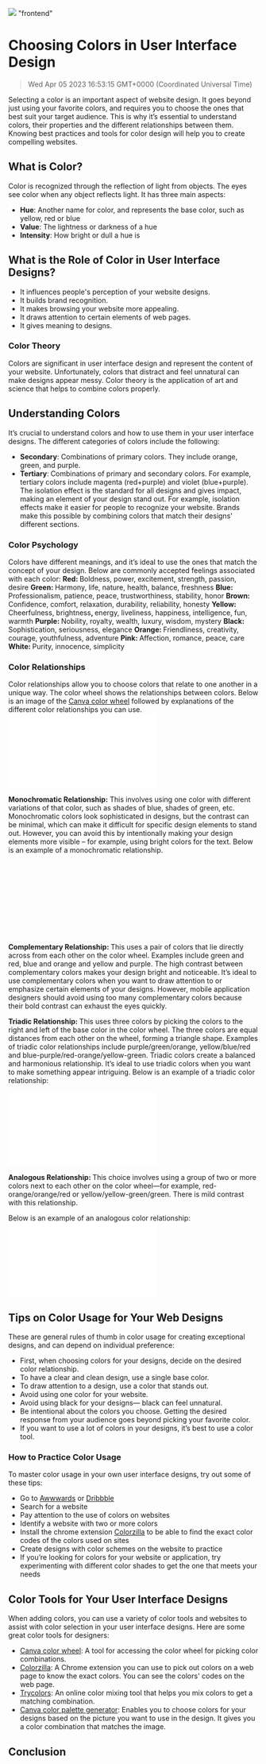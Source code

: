 ![](https://uploads-ssl.webflow.com/6143afec68f555387049efb3/63dd7e6b1625b91eee445503_buildaponggameinflutter_560ab65cee0988b92efd54922a32a7cc_2000.jpeg)
"frontend"
# Choosing Colors in User Interface Design
> Wed Apr 05 2023 16:53:15 GMT+0000 (Coordinated Universal Time)

Selecting a color is an important aspect of website design. It goes beyond just using your favorite colors, and requires you to choose the ones that best suit your target audience. This is why it’s essential to understand colors, their properties and the different relationships between them. Knowing best practices and tools for color design will help you to create compelling websites.

## What is Color?
Color is recognized through the reflection of light from objects. The eyes see color when any object reflects light. It has three main aspects:
- <strong>Hue</strong>: Another name for color, and represents the base color, such as yellow, red or blue
- <strong>Value</strong>: The lightness or darkness of a hue
- <strong>Intensity</strong>: How bright or dull a hue is

## What is the Role of Color in User Interface Designs?
- It influences people's perception of your website designs.
- It builds brand recognition.
- It makes browsing your website more appealing.
- It draws attention to certain elements of web pages.
- It gives meaning to designs.

### Color Theory
Colors are significant in user interface design and represent the content of your website. Unfortunately, colors that distract and feel unnatural can make designs appear messy. Color theory is the application of art and science that helps to combine colors properly. 

## Understanding Colors
It’s crucial to understand colors and how to use them in your user interface designs. The different categories of colors include the following:
- <strong>Secondary</strong>: Combinations of primary colors. They include orange, green, and purple.
- <strong>Tertiary</strong>:<strong> </strong>Combinations of primary and secondary colors. For example, tertiary colors include magenta (red+purple) and violet (blue+purple).
The isolation effect is the standard for all designs and gives impact, making an element of your design stand out. For example, isolation effects make it easier for people to recognize your website. Brands make this possible by combining colors that match their designs' different sections.

### Color Psychology
Colors have different meanings, and it’s ideal to use the ones that match the concept of your design. Below are commonly accepted feelings associated with each color:
<strong>Red: </strong>Boldness, power, excitement, strength, passion, desire
<strong>Green: </strong>Harmony, life, nature, health, balance, freshness
<strong>Blue: </strong>Professionalism, patience, peace, trustworthiness, stability, honor
<strong>Brown: </strong>Confidence, comfort, relaxation, durability, reliability, honesty
<strong>Yellow: </strong>Cheerfulness, brightness<strong>, </strong>energy, liveliness, happiness, intelligence, fun, warmth
<strong>Purple: </strong>Nobility, royalty, wealth, luxury, wisdom, mystery
<strong>Black: </strong>Sophistication, seriousness, elegance
<strong>Orange: </strong>Friendliness, creativity, courage, youthfulness, adventure
<strong>Pink: </strong>Affection, romance, peace, care
<strong>White: </strong>Purity, innocence, simplicity

### Color Relationships
Color relationships allow you to choose colors that relate to one another in a unique way. The color wheel shows the relationships between colors. Below is an image of the <a href="https://www.canva.com/colors/color-wheel/" target="_blank" rel="noopener noreferrer">Canva color wheel</a> followed by explanations of the different color relationships you can use.
![](oads-ssl.webflow.com/6143afec68f555387049efb3/63459c6449a3a948ceca7575_image5_614821a3ce09369ae096e55a7a405498_800.p)

<strong>Monochromatic Relationship:</strong> This involves using one color with different variations of that color, such as shades of blue, shades of green, etc. Monochromatic colors look sophisticated in designs, but the contrast can be minimal, which can make it difficult for specific design elements to stand out. However, you can avoid this by intentionally making your design elements more visible – for example, using bright colors for the text.
Below is an example of a monochromatic relationship.

![](tps://uploads-ssl.webflow.com/6143afec68f555387049efb3/63459c6249a3a90521ca7572_image1_11322c6176d6627ba670dd546615d5f5_800.p)

<strong>Complementary Relationship: </strong>This uses a pair of colors that lie directly across from each other on the color wheel. Examples include green and red, blue and orange and yellow and purple. The high contrast between complementary colors makes your design bright and noticeable.
It’s ideal to use complementary colors when you want to draw attention to or emphasize certain elements of your designs. However, mobile application designers should avoid using too many complementary colors because their bold contrast can exhaust the eyes quickly.

<strong>Triadic Relationship: </strong>This uses three colors by picking the colors to the right and left of the base color in the color wheel. The three colors are equal distances from each other on the wheel, forming a triangle shape. Examples of triadic color relationships include purple/green/orange, yellow/blue/red and blue-purple/red-orange/yellow-green.
Triadic colors create a balanced and harmonious relationship. It’s ideal to use triadic colors when you want to make something appear intriguing.
Below is an example of a triadic color relationship:

![](flow.com/6143afec68f555387049efb3/63459c6249a3a96fbcca7573_image4_93fe84824aad6d2e94e8f443d5c2f93d_800.p)

<strong>Analogous Relationship: </strong>This choice involves using a group of two or more colors next to each other on the color wheel—for example, red-orange/orange/red or yellow/yellow-green/green. There is mild contrast with this relationship.

Below is an example of an analogous color relationship:
![](webflow.com/6143afec68f555387049efb3/63459c6249a3a934aaca7574_image2_b800e3c4075a718a5d94ffe4537f376b_800.p)

## Tips on Color Usage for Your Web Designs
These are general rules of thumb in color usage for creating exceptional designs, and can depend on individual preference:
- First, when choosing colors for your designs, decide on the desired color relationship.
- To have a clear and clean design, use a single base color.
- To draw attention to a design, use a color that stands out.
- Avoid using one color for your website.
- Avoid using black for your designs— black can feel unnatural.
- Be intentional about the colors you choose. Getting the desired response from your audience goes beyond picking your favorite color.
- If you want to use a lot of colors in your designs, it’s best to use a color tool.

### How to Practice Color Usage
To master color usage in your own user interface designs, try out some of these tips:
- Go to <a href="https://www.awwwards.com/" target="_blank" rel="noopener noreferrer">Awwwards</a> or <a href="https://dribbble.com/" target="_blank" rel="noopener noreferrer">Dribbble</a>
- Search for a website
- Pay attention to the use of colors on websites
- Identify a website with two or more colors
- Install the chrome extension <a href="https://www.colorzilla.com/chrome/" target="_blank" rel="noopener noreferrer">Colorzilla</a> to be able to find the exact color codes of the colors used on sites
- Create designs with color schemes on the website to practice
- If you’re looking for colors for your website or application, try experimenting with different color shades to get the one that meets your needs

## Color Tools for Your User Interface Designs
When adding colors, you can use a variety of color tools and websites to assist with color selection in your user interface designs. Here are some great color tools for designers:
- <a href="https://www.canva.com/" target="_blank" rel="noopener noreferrer">Canva color wheel</a>: A tool for accessing the color wheel for picking color combinations.
- <a href="https://www.colorzilla.com/chrome/" target="_blank" rel="noopener noreferrer">Colorzilla</a>: A Chrome extension you can use to pick out colors on a web page to know the exact colors. You can see the colors' codes on the web page.
- <a href="https://trycolors.com/" target="_blank" rel="noopener noreferrer">Trycolors</a>: An online color mixing tool that helps you mix colors to get a matching combination.
- <a href="https://www.canva.com/colors/color-palette-generator/" target="_blank" rel="noopener noreferrer">Canva color palette generator</a>: Enables you to choose colors for your designs based on the picture you want to use in the design. It gives you a color combination that matches the image.

## Conclusion
